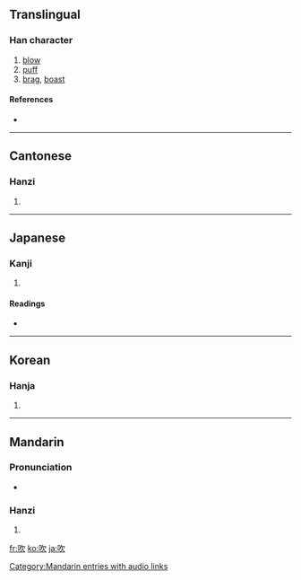 ==Translingual==

===Han character===
{{Han char|rn=30|rad=口|as=04|sn=7|four=6708<sub>2</sub>|canj=口弓人 (RNO)|ids=⿰[[口]][[欠]]}}

# [[blow]]
# [[puff]]
# [[brag]], [[boast]]

====References====
* {{Han ref|kx=0179.130|dkj=03373|dj=0397.070|hdz=10593.030|uh=5439|ud=21561|bh=A76A|bd=42858}}

----

==Cantonese==

===Hanzi===
{{yue-hanzi|jyut=|y=cheui1}}

# {{defn|Cantonese}}

----

==Japanese==

===Kanji===
{{ja-kanji|grade=c|rs=口04}}

# {{defn|Japanese}}

====Readings====
* {{ja-readings|on=[[すい]] (sui)|kun=[[ふく]] (fuku)}}

----

==Korean==

===Hanja===
{{ko-hanja|hangeul=취|rv=chwi|mr=ch'wi}}

# {{defn|Korean}}

----

==Mandarin==

===Pronunciation===
*{{audio|zh-chuī.ogg|audio}}

===Hanzi===
{{cmn-hanzi|pin=[[chuī]] ([[chui1]])|wg=ch'ui<sup>1</sup>}}

# {{defn|Mandarin}}

[[Category:Mandarin entries with audio links]]
[[fr:吹]]
[[ko:吹]]
[[ja:吹]]